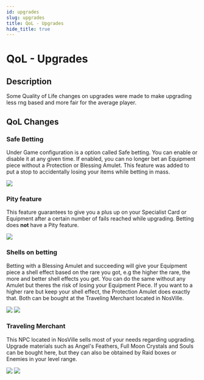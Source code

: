 ```yaml
---
id: upgrades
slug: upgrades
title: QoL - Upgrades
hide_title: true
---
```


# QoL - Upgrades

## Description

Some Quality of Life changes on upgrades were made to make upgrading less rng based and more fair for the average player.


## QoL Changes

### Safe Betting
Under Game configuration is a option called Safe betting. You can enable or disable it at any given time. If enabled, you can no longer bet an Equipment piece without a Protection or Blessing Amulet. This feature was added to put a stop to accidentally losing your items while betting in mass.

![](/img/qol/upgrades/safe-betting.png)


### Pity feature
This feature guarantees to give you a plus up on your Specialist Card or Equipment after a certain number of fails reached while upgrading. Betting does **not** have a Pity feature.

![](/img/qol/upgrades/pity-system.png)

### Shells on betting
Betting with a Blessing Amulet and succeeding will give your Equipment piece a shell effect based on the rare you got, e.g the higher the rare, the more and better shell effects you get. You can do the same without any Amulet but theres the risk of losing your Equipment Piece. If you want to a higher rare but keep your shell effect, the Protection Amulet does exactly that. Both can be bought at the Traveling Merchant located in NosVille.

![](/img/qol/upgrades/blessing-amulet-random.png)
![](/img/qol/upgrades/blessing-amulet-rarity.png)

### Traveling Merchant
This NPC located in NosVille sells most of your needs regarding upgrading. Upgrade materials such as Angel's Feathers, Full Moon Crystals and Souls can be bought here, but they can also be obtained by Raid boxes or Enemies in your level range.

![](/img/qol/upgrades/traveling-merchant-npc.png)
![](/img/qol/upgrades/traveling-merchant-shop.png)
